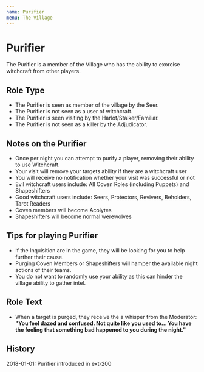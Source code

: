 ```yaml
---
name: Purifier
menu: The Village
---
```


# Purifier

The Purifier is a member of the Village who has the ability to exorcise
witchcraft from other players.

## Role Type

  - The Purifier is seen as member of the village by the Seer.
  - The Purifier is not seen as a user of witchcraft.
  - The Purifier is seen visiting by the Harlot/Stalker/Familiar.
  - The Purifier is not seen as a killer by the Adjudicator.

## Notes on the Purifier

  - Once per night you can attempt to purify a player, removing their
    ability to use Witchcraft.
  - Your visit will remove your targets ability if they are a witchcraft
    user
  - You will receive no notification whether your visit was successful
    or not
  - Evil witchcraft users include: All Coven Roles (including Puppets)
    and Shapeshifters
  - Good witchcraft users include: Seers, Protectors, Revivers,
    Beholders, Tarot Readers
  - Coven members will become Acolytes
  - Shapeshifters will become normal werewolves

## Tips for playing Purifier

  - If the Inquisition are in the game, they will be looking for you to
    help further their cause.
  - Purging Coven Members or Shapeshifters will hamper the available
    night actions of their teams.
  - You do not want to randomly use your ability as this can hinder the
    village ability to gather intel.

## Role Text

  - When a target is purged, they receive the a whisper from the
    Moderator: **"You feel dazed and confused. Not quite like you used
    to... You have the feeling that something bad happened to you during
    the night."**

## History

2018-01-01: Purifier introduced in ext-200
